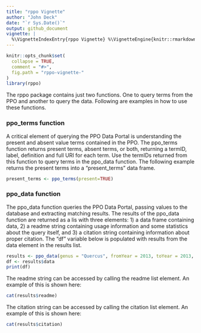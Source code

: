 ```yaml
---
title: "rppo Vignette"
author: "John Deck"
date: "`r Sys.Date()`"
output: github_document
vignette: |
  %\VignetteIndexEntry{rppo Vignette} %\VignetteEngine{knitr::rmarkdown} %\VignetteEncoding{UTF-8}
---
```


```r
knitr::opts_chunk$set(
  collapse = TRUE,
  comment = "#>",
  fig.path = "rppo-vignette-"
)
library(rppo)
```

The rppo package contains just two functions.  One to query terms from the PPO and another to query the data.  Following are examples in how to use these functions.

### ppo_terms function
A critical element of querying the PPO Data Portal is understanding the present and absent value terms contained in the PPO.   The ppo_terms function returns present terms, absent terms, or both, returning a termID, label, definition and full URI for each term.  Use the termIDs returned from this function to query terms in the ppo_data function.  The following example returns the present terms into a "present_terms" data frame.

```r
present_terms <- ppo_terms(present=TRUE)
```

### ppo_data function
The ppo_data function queries the PPO Data Portal, passing values to the database and extracting matching results. The results of the ppo_data function are returned as a lis with three elements: 1) a data frame containing data, 2) a readme string containing usage information and some statistics about the query itself, and 3) a citation string containing information about proper citation. The "df" variable below is populated with results from the data element in the results list.

```r
results <- ppo_data(genus = "Quercus", fromYear = 2013, toYear = 2013, fromDay = 100, toDay = 110,termID='obo:PPO_0002313', limit=10)
df <- results$data
print(df)
```

The readme string can be accessed by calling the readme list element.  An example of this is shown here:
```r
cat(results$readme)
```

The citation string can be accessed by calling the citation list element.  An example of this is shown here:
```r
cat(results$citation)
```
